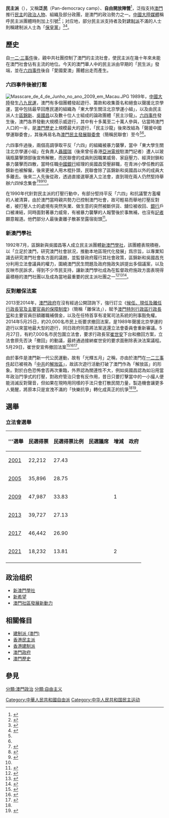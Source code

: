 {{For|香港的類似政治勢力|民主派 (香港)}}
{{Infobox political party
| name  = 民主派
| native_name = Pro-democracy camp
| native_name_lang = 英语
| colorcode      = green
| headquarters   = 
| ideology       = [[自由主义|自由主义]]<br>[[直接民主|直接民主]]<br>[[平反六四|平反六四]]<br>全面普选行政长官及立法会<br>結束[[中共|中共]][[一黨專政|一黨專政]]
| position       =[[中间派|中间]] 
| seats1_title   = 政團成員
| seats1         = [[新澳門學社|新澳門學社]]<br>[[新希望_(政治团体)|新希望]]<br>[[澳門社區發展新動力|澳門社區發展新動力]]
| seats2_title   = [[澳門立法會|立法會]]
| seats2         = {{Infobox political party/seats|2|33|hex=#33CC33|per=1}}
| website        = 
}}
{{澳門政治}}
'''民主派'''（{{lang-en|Pro-democracy camp}}），又稱'''泛民'''（Pan-democracy camp）、'''自由開放陣營'''<ref>{{cite news |author1=葉靖斯 |title=澳門選舉：民主派保議席 天鴿風災與「港獨」吹出來的？ |url=https://www.bbc.com/zhongwen/trad/chinese-news-41314247 |agency=BBC中文網 |date=2017-09-18 |accessdate=2018-10-18 |archive-date=2018-07-25 |archive-url=https://web.archive.org/web/20180725221348/https://www.bbc.com/zhongwen/trad/chinese-news-41314247 |dead-url=no }}</ref>，泛指支持[[澳門|澳門]]推行[[民主|民主]]的[[政治人物|政治人物]]、組織及部分政團，是澳門的政治勢力之一。[[中國大陸媒體|中國大陸媒體]]稱呼民主派團體時則加上引號<ref>{{Cite web |url=http://chq.gd-info.gov.cn/shtml/chq/xxgk/xxgk_4/2012/08/19/65030.shtml |title=涉及港澳台用语规范34条 |accessdate=2013-06-20 |deadurl=yes |archiveurl=https://web.archive.org/web/20140714221735/http://chq.gd-info.gov.cn/shtml/chq/xxgk/xxgk_4/2012/08/19/65030.shtml |archivedate=2014-07-14 }}</ref>；对应地，部分民主派支持者及對[[建制派_(澳門)|建制派]]不滿的人士則稱建制派人士為「[[保皇黨|保皇黨]]」<ref>{{cite journal |title=澳門政治發展的遞嬗：以2013澳門立法會選舉為例 |journal=《展望與探索》 |date=2014 |volume= |issue=12 |pages=76-89 |url=https://www.mjib.gov.tw/FileUploads/eBooks/ba6e00b590eb4eed873fae94502265de/Section_file/1ba0be350a4e46c3ac70061842dab6bf.pdf |author= |access-date=2018-08-30 |archive-url=https://web.archive.org/web/20180830110459/https://www.mjib.gov.tw/FileUploads/eBooks/ba6e00b590eb4eed873fae94502265de/Section_file/1ba0be350a4e46c3ac70061842dab6bf.pdf |archive-date=2018-08-30 |dead-url=yes }}</ref><ref>{{cite news |title=官委議員的身份與認同 |url=https://www.themacaonews.com/political/2018082206/ |agency=澳門報 |date=2018-08-22 |access-date=2018-08-30 |archive-url=https://web.archive.org/web/20180830111909/https://www.themacaonews.com/political/2018082206/ |archive-date=2018-08-30 |dead-url=yes }}</ref>。

== 歷史 ==
自[[一二·三事件|一二·三事件]]後，親中共社團控制了澳門的主流社會，使民主派在幾十年來未能在澳門社會佔有主流的地位。今天的澳門華人中的民主派由早期的「民生派」發端，並在[[六四事件|六四事件]]後自「愛國愛澳」團體出走而產生。

=== 六四事件後被打壓 ===
[[File:Masscare_de_4_de_Junho_no_ano_2009_em_Macau.JPG|thumb]]
1989年，[[中國大陸|中國大陸]]發生[[八九民運|八九民運]]，澳門有多個團體發起遊行、籌款和收集簽名和絕食以聲援北京學運，當中包括最早回應民運的組織為「東大學生關注北京學運小組」，以及由民主派人士[[區錦新|區錦新]]、[[吳國昌|吳國昌]]以及數十位人士組成的論政團體「民主沙龍」。[[六四事件|六四事件]]發生後，澳門各界發動大規模示威遊行，其中有十多萬至二十萬人參與，佔當時澳門人口的一半，是[[澳門歷史|澳門歷史]]上規模最大的遊行，「民主沙龍」後來改組為「聲援中國學運聯委會」，其後再易名為[[澳門民主發展聯委會|澳門民主發展聯委會]]（簡稱民聯會）至今<ref name="sp001"/><ref name="aam01"/>。

六四事件過後，兩個高調爭取平反「六四」的組織被暴力襲擊，當中「東大學生關注北京學運小組」在負責人[[聶國瑞|聶國瑞]]（後來曾任香港[[亞視新聞|亞洲電視]]駐澳門記者）遭人以玻璃瓶襲擊頭部後宣佈解散，而民聯會的成員則因職業威脅、家庭壓力、經濟封鎖和暴力襲擊而四散，當時任職[[中國銀行|中國銀行]]經理的吳國昌受壓辭職，在青洲小學任教的區錦新也被解僱，後來更被人用木棍扑頭，民聯會除了區錦新和吳國昌以外的成員大多離去。後來二人先後從政，透過直接選舉進入立法會，直到現在兩人仍然堅持舉辦六四悼念集會<ref name="sp001">{{cite news |title=部分學者評價的澳門回應八九北京學運 |url=http://home.macau.ctm.net/~sonpou/1805/Yip.htm |agency=訊報 |date=2018-05-17 |access-date=2018-10-17 |archive-url=https://web.archive.org/web/20181014204238/http://home.macau.ctm.net/~sonpou/1805/Yip.htm |archive-date=2018-10-14 |dead-url=yes }}</ref><ref>{{cite news |author1=林璐菁 |title=【六四27】澳門三代抗爭者看六四　點點燭光映照的掙扎 |url=https://www.hk01.com/%E7%A4%BE%E6%9C%83%E6%96%B0%E8%81%9E/23948/%E5%85%AD%E5%9B%9B27-%E6%BE%B3%E9%96%80%E4%B8%89%E4%BB%A3%E6%8A%97%E7%88%AD%E8%80%85%E7%9C%8B%E5%85%AD%E5%9B%9B-%E9%BB%9E%E9%BB%9E%E7%87%AD%E5%85%89%E6%98%A0%E7%85%A7%E7%9A%84%E6%8E%99%E6%89%8E |agency=香港01 |date=2016-06-04 |accessdate=2018-10-17 |archive-date=2018-10-15 |archive-url=https://web.archive.org/web/20181015105615/https://www.hk01.com/%E7%A4%BE%E6%9C%83%E6%96%B0%E8%81%9E/23948/%E5%85%AD%E5%9B%9B27-%E6%BE%B3%E9%96%80%E4%B8%89%E4%BB%A3%E6%8A%97%E7%88%AD%E8%80%85%E7%9C%8B%E5%85%AD%E5%9B%9B-%E9%BB%9E%E9%BB%9E%E7%87%AD%E5%85%89%E6%98%A0%E7%85%A7%E7%9A%84%E6%8E%99%E6%89%8E |dead-url=no }}</ref><ref>{{cite news |title=23條立法後第一次燭光集會　澳門悼六四有暗湧 |url=https://hk.appledaily.com/news/art/20090423/12672825 |agency=蘋果日報 |date=2009-04-23 |accessdate=2018-10-17 |archive-date=2018-10-14 |archive-url=https://web.archive.org/web/20181014203953/https://hk.appledaily.com/news/art/20090423/12672825 |dead-url=yes }}</ref><ref name="aam01"/>。

在1990年代針對民主派的打壓行動中，有部分堅持平反「六四」和抗議警方濫權的人被清算，由於澳門當時親共勢力已控制澳門社會，故可輕易而舉地打壓反對者，被打壓人士的處境有突然失業、做生意的突然被斷供貨、舖位被收回、[[銀行|銀行]]戶口被凍結，同時面對著暴力威脅，有被暴力襲擊的人報警後於事無補，也沒有[[記者|記者]]願意報道。他們部分人最後妻離子散甚至露宿街頭<ref name="aam01">{{cite news |title=八九那年，被麈封的白色傷痕 |url=https://aamacau.com/2014/10/11/%E5%85%AB%E4%B9%9D%E9%82%A3%E5%B9%B4%EF%BC%8C%E8%A2%AB%E9%BA%88%E5%B0%81%E7%9A%84%E7%99%BD%E8%89%B2%E5%82%B7%E7%97%95/ |agency=論盡媒體 |date=2014-10-11 |accessdate=2018-10-17 |archive-date=2018-10-17 |archive-url=https://web.archive.org/web/20181017082207/https://aamacau.com/2014/10/11/%E5%85%AB%E4%B9%9D%E9%82%A3%E5%B9%B4%EF%BC%8C%E8%A2%AB%E9%BA%88%E5%B0%81%E7%9A%84%E7%99%BD%E8%89%B2%E5%82%B7%E7%97%95/ |dead-url=yes }}</ref>。

===新澳門學社===
{{see also|新澳門學社}}
1992年7月，區錦新與吳國昌等人成立民主派團體[[新澳門學社|新澳門學社]]，該團體表現積極，以「立足於澳門，研究澳門社會狀况，推動本地區現代化發展」爲宗旨，以專業知識去研究澳門社會各方面的議題，並監督政府履行其社會政策，區錦新和吳國昌充分利用立法會議員的權力，圍繞澳門民生問題及政府施政失誤提出多個議案，以及反映市民訴求，得到不少市民支持，讓新澳門學社成為在監督政府施政方面表現得最積極的澳門社團以及成為當地最重要的民主派社團之一<ref>{{cite journal |author1=莊金鋒 |title=從澳門社團的特殊性看“一國兩制”的澳門模式 |journal=《“一國兩制”研究》 |issue=6 |page=117-124 |url=http://www.ipm.edu.mo/cntfiles/upload/docs/research/common/1country_2systems/2010_6/p117.pdf |access-date=2018-10-17 |archive-date=2018-01-28 |archive-url=https://web.archive.org/web/20180128040848/http://www.ipm.edu.mo/cntfiles/upload/docs/research/common/1country_2systems/2010_6/p117.pdf |dead-url=no }}</ref><ref>{{cite book |author1=陳欣欣 |coauthors=吳志良 |title=《澳門政治社會研究》 |date=2000 |publisher=澳門成人教育學會 |isbn=972-658-136-2 |url=https://www.macaudata.com/macaubook/book265/html/0204001.htm |access-date=2018-10-17 |archive-date=2018-10-17 |archive-url=https://web.archive.org/web/20181017045117/https://www.macaudata.com/macaubook/book265/html/0204001.htm |dead-url=no }}</ref><ref name="roc01">{{cite journal |author1=中華民國大陸委員會 |title=港澳情勢 |journal=港澳季報 |pages=5-6 |url=http://ws.mac.gov.tw/001/Upload/OldFile/public/Attachment/641816183154.pdf |access-date=2018-10-17 |archive-date=2018-10-17 |archive-url=https://web.archive.org/web/20181017001725/http://ws.mac.gov.tw/001/Upload/OldFile/public/Attachment/641816183154.pdf |dead-url=no }}</ref>。

===反對離保法案===
{{main|澳門反離保運動}}
2013至2014年，[[澳門特別行政區政府|澳門政府]]在沒有經過公開諮詢下，強行訂立《[[候任、現任及離任行政長官及主要官員的保障制度|候任、現任及離任行政長官及主要官員的保障制度]]》（簡稱「離保法」），賦予[[澳門特別行政區行政長官|澳門特別行政區行政長官]]和主要官員巨額離職補償金，以及在任特首享有凌駕司法系統的刑事豁免權。2014年5月25日，約20,000名市民上街要求撤回法案，是1989年聲援北京學運的遊行以來當地最大型的遊行，同日政府同意將法案送還立法會委員會重新審議。5月27日，有約7,000名市民包圍立法會，要求行政長官[[崔世安|崔世安]]下台和撤回方案，立法會原先否決「撤回」的動議，最終通過接納崔世安的要求面刪除表決法案議程。5月29日，崔世安宣佈撤回法案<ref>{{cite news |title=《候任、現任及離任行政長官及主要官員的保障制度》法案 (總覽) |url=http://chengpou.blogspot.com/2014/05/2014.html |agency=[[正報|正報]] |date=2014-05-31 |accessdate=2018-10-17 |archive-date=2016-09-14 |archive-url=https://web.archive.org/web/20160914193102/http://chengpou.blogspot.com/2014/05/2014.html |dead-url=no }}</ref><ref>{{cite news |title=分享反離補集會 堅拒惡法 |url=http://orientaldaily.on.cc/cnt/news/20140615/00176_033.html |agency=[[東方日報|東方日報]] |date=2014-06-15 |accessdate=2018-10-17 |archive-date=2014-06-19 |archive-url=https://web.archive.org/web/20140619225936/http://orientaldaily.on.cc/cnt/news/20140615/00176_033.html |dead-url=no }}</ref><ref>{{cite news |title=回歸後最多人遊行反對 澳門高官離補法案暫緩通過 |url=http://trad.cn.rfi.fr/%E6%94%BF%E6%B2%BB/20140526-%E5%9B%9E%E6%AD%B8%E5%BE%8C%E6%9C%80%E5%A4%9A%E4%BA%BA%E9%81%8A%E8%A1%8C%E5%8F%8D%E5%B0%8D-%E6%BE%B3%E9%96%80%E9%AB%98%E5%AE%98%E9%9B%A2%E8%A3%9C%E6%B3%95%E6%A1%88%E6%9A%AB%E7%B7%A9%E9%80%9A%E9%81%8E |agency=[[法國国际廣播電台|法國国际廣播電台]] |date=2014-05-26 |accessdate=2018-10-17 |archive-date=2019-06-03 |archive-url=https://web.archive.org/web/20190603183036/http://trad.cn.rfi.fr/%E6%94%BF%E6%B2%BB/20140526-%E5%9B%9E%E6%AD%B8%E5%BE%8C%E6%9C%80%E5%A4%9A%E4%BA%BA%E9%81%8A%E8%A1%8C%E5%8F%8D%E5%B0%8D-%E6%BE%B3%E9%96%80%E9%AB%98%E5%AE%98%E9%9B%A2%E8%A3%9C%E6%B3%95%E6%A1%88%E6%9A%AB%E7%B7%A9%E9%80%9A%E9%81%8E |dead-url=no }}</ref>。

由於事件是澳門新一代公民運動，故有「光輝五月」之稱，亦由於澳門在[[一二三事件|一二三事件]]起已被視為「[[中國共產黨|中共]]的[[解放區|解放區]]」，故該次遊行活動打破了澳門作為「解放區」的形象。對於白色恐怖會否再次重臨，外界認為關連性不大，例如吳國昌認為如沿用當年政治鬥爭式的打壓，對政府管治只會有反作用，昔日只要打擊當中的一小撮人便能消滅反對聲音，但如果在現時用同樣的手法只會打散民間力量，製造機會讓更多人覺醒，將原本只是宣洩不滿的「快樂抗爭」轉化成真正的抗爭<ref name="aam01"/><ref name="intro1">{{cite news|url=http://the-sun.on.cc/cnt/news/20140526/00407_037.html|title=澳門二萬人遊行 反高官「離補」|publisher=[[太陽報|太陽報]]|date=2014-05-26|5=|accessdate=2018-10-17|archive-date=2016-03-05|archive-url=https://web.archive.org/web/20160305005449/http://the-sun.on.cc/cnt/news/20140526/00407_037.html|dead-url=no}}</ref>。

== 選舉 ==
=== 立法會選舉 ===
{| class="wikitable" style="text-align: right;"
|-align=center
! '''選舉
! 民選得票
! 民選得票比例
! 民選議席
! 增減
! 政府
|-
! [[2001年澳門立法會選舉|2001]]
| 22,212{{nochange}}
| 27.43{{nochange}}
| {{Composition bar|3|12|hex=green}}
| {{N/A}}
| {{no2|少數派}}
|-
! [[2005年澳門立法會選舉|2005]]
| 35,896{{increase}}
| 28.75{{increase}}
| {{Composition bar|3|12|hex=green}}
| {{steady}}
| {{no2|少數派}}
|-
! [[2009年澳門立法會選舉|2009]]
| 47,987{{increase}}
| 33.83{{increase}}
| {{Composition bar|4|12|hex=green}}
| {{increase}}1
| {{no2|少數派}}
|-
! [[2013年澳門立法會選舉|2013]]
| 39,727{{decrease}}
| 27.13{{increase}}
| {{Composition bar|4|14|hex=green}}
| {{steady}}
| {{no2|少數派}}
|-
! [[2017年澳門立法會選舉|2017]]
| 46,442{{increase}}
| 26.90{{decrease}}
| {{Composition bar|4|14|hex=green}}
| {{steady}}
| {{no2|少數派}}
|-
! [[2021年澳門立法會選舉|2021]]
| 18,232{{decrease}}
| 13.81{{decrease}}
| {{Composition bar|2|14|hex=green}}
| {{decrease}}2
| {{no2|少數派}}
|-
|}

== 政治组织 ==
* [[新澳門學社|新澳門學社]]
* [[新希望|新希望]]
* [[澳門社區發展新動力|澳門社區發展新動力]]

== 相關條目 ==
* [[建制派_(澳門)|建制派 (澳門)]]
* [[香港民主派|香港民主派]]
* [[香港建制派|香港建制派]] 
* [[澳門政府|澳門政府]]
* [[澳門歷史|澳門歷史]]

== 參見 ==
{{reflist}}

{{澳門政治團體}}

[[分類:澳門政治|分類:澳門政治]]
[[Category:中華人民共和國自由派|Category:中華人民共和國自由派]]
[[Category:中华人民共和国民主运动|Category:中华人民共和国民主运动]]
[[分類:自由主义|分類:自由主义]]